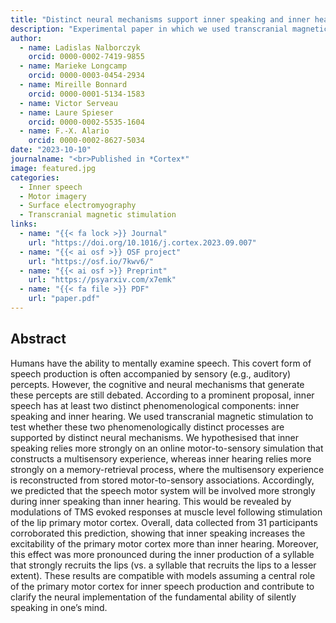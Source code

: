 ```yaml
---
title: "Distinct neural mechanisms support inner speaking and inner hearing"
description: "Experimental paper in which we used transcranial magnetic stimulation to test the involvement of the primary motor cortex during inner speaking and inner hearing."
author: 
  - name: Ladislas Nalborczyk
    orcid: 0000-0002-7419-9855
  - name: Marieke Longcamp
    orcid: 0000-0003-0454-2934
  - name: Mireille Bonnard
    orcid: 0000-0001-5134-1583
  - name: Victor Serveau
  - name: Laure Spieser
    orcid: 0000-0002-5535-1604
  - name: F.-X. Alario
    orcid: 0000-0002-8627-5034
date: "2023-10-10"
journalname: "<br>Published in *Cortex*"
image: featured.jpg
categories:
  - Inner speech
  - Motor imagery
  - Surface electromyography
  - Transcranial magnetic stimulation
links:
  - name: "{{< fa lock >}} Journal"
    url: "https://doi.org/10.1016/j.cortex.2023.09.007"
  - name: "{{< ai osf >}} OSF project"
    url: "https://osf.io/7kwv6/"
  - name: "{{< ai osf >}} Preprint"
    url: "https://psyarxiv.com/x7emk"
  - name: "{{< fa file >}} PDF"
    url: "paper.pdf"
---
```


## Abstract

Humans have the ability to mentally examine speech. This covert form of speech production is often accompanied by sensory (e.g., auditory) percepts. However, the cognitive and neural mechanisms that generate these percepts are still debated. According to a prominent proposal, inner speech has at least two distinct phenomenological components: inner speaking and inner hearing. We used transcranial magnetic stimulation to test whether these two phenomenologically distinct processes are supported by distinct neural mechanisms. We hypothesised that inner speaking relies more strongly on an online motor-to-sensory simulation that constructs a multisensory experience, whereas inner hearing relies more strongly on a memory-retrieval process, where the multisensory experience is reconstructed from stored motor-to-sensory associations. Accordingly, we predicted that the speech motor system will be involved more strongly during inner speaking than inner hearing. This would be revealed by modulations of TMS evoked responses at muscle level following stimulation of the lip primary motor cortex. Overall, data collected from 31 participants corroborated this prediction, showing that inner speaking increases the excitability of the primary motor cortex more than inner hearing. Moreover, this effect was more pronounced during the inner production of a syllable that strongly recruits the lips (vs. a syllable that recruits the lips to a lesser extent). These results are compatible with models assuming a central role of the primary motor cortex for inner speech production and contribute to clarify the neural implementation of the fundamental ability of silently speaking in one's mind.
